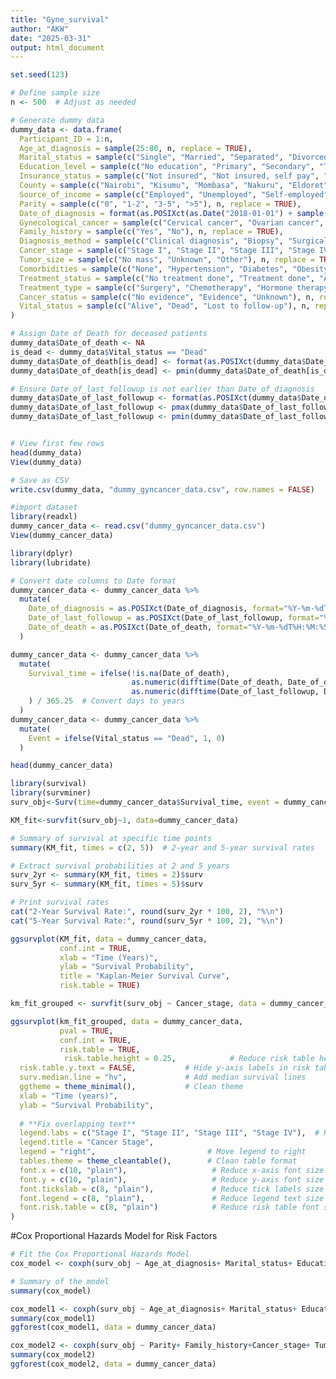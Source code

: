 ```yaml
---
title: "Gyne_survival"
author: "AKW"
date: "2025-03-31"
output: html_document
---
```


```r
set.seed(123)

# Define sample size
n <- 500  # Adjust as needed

# Generate dummy data
dummy_data <- data.frame(
  Participant_ID = 1:n,
  Age_at_diagnosis = sample(25:80, n, replace = TRUE),
  Marital_status = sample(c("Single", "Married", "Separated", "Divorced", "Widowed"), n, replace = TRUE),
  Education_level = sample(c("No education", "Primary", "Secondary", "Tertiary"), n, replace = TRUE),
  Insurance_status = sample(c("Not insured", "Not insured, self pay", "NHIF", "Private insurance"), n, replace = TRUE),
  County = sample(c("Nairobi", "Kisumu", "Mombasa", "Nakuru", "Eldoret"), n, replace = TRUE),
  Source_of_income = sample(c("Employed", "Unemployed", "Self-employed", "Retired"), n, replace = TRUE),
  Parity = sample(c("0", "1-2", "3-5", ">5"), n, replace = TRUE),
  Date_of_diagnosis = format(as.POSIXct(as.Date("2018-01-01") + sample(0:(as.integer(as.Date("2024-06-30") - as.Date("2018-01-01"))), n, replace = TRUE)), "%Y-%m-%dT%H:%M:%S.000Z"),
  Gynecological_cancer = sample(c("Cervical cancer", "Ovarian cancer", "Endometrial cancer"), n, replace = TRUE),
  Family_history = sample(c("Yes", "No"), n, replace = TRUE),
  Diagnosis_method = sample(c("Clinical diagnosis", "Biopsy", "Surgical Biopsy", "Unknown"), n, replace = TRUE),
  Cancer_stage = sample(c("Stage I", "Stage II", "Stage III", "Stage IV"), n, replace = TRUE),
  Tumor_size = sample(c("No mass", "Unknown", "Other"), n, replace = TRUE),
  Comorbidities = sample(c("None", "Hypertension", "Diabetes", "Obesity", "Cardiovascular diseases", "HIV/AIDS"), n, replace = TRUE),
  Treatment_status = sample(c("No treatment done", "Treatment done", "Active surveillance", "Unknown"), n, replace = TRUE),
  Treatment_type = sample(c("Surgery", "Chemotherapy", "Hormone therapy", "Immunotherapy", "Other"), n, replace = TRUE),
  Cancer_status = sample(c("No evidence", "Evidence", "Unknown"), n, replace = TRUE),
  Vital_status = sample(c("Alive", "Dead", "Lost to follow-up"), n, replace = TRUE)
)

# Assign Date of Death for deceased patients
dummy_data$Date_of_death <- NA
is_dead <- dummy_data$Vital_status == "Dead"
dummy_data$Date_of_death[is_dead] <- format(as.POSIXct(dummy_data$Date_of_diagnosis[is_dead], format="%Y-%m-%dT%H:%M:%S.000Z") + sample(30:1825, sum(is_dead), replace = TRUE) * 86400, "%Y-%m-%dT%H:%M:%S.000Z")
dummy_data$Date_of_death[is_dead] <- pmin(dummy_data$Date_of_death[is_dead], format(as.POSIXct("2024-06-30"), "%Y-%m-%dT%H:%M:%S.000Z"))

# Ensure Date_of_last_followup is not earlier than Date_of_diagnosis
dummy_data$Date_of_last_followup <- format(as.POSIXct(dummy_data$Date_of_diagnosis, format="%Y-%m-%dT%H:%M:%S.000Z") + sample(30:2190, n, replace = TRUE) * 86400, "%Y-%m-%dT%H:%M:%S.000Z")
dummy_data$Date_of_last_followup <- pmax(dummy_data$Date_of_last_followup, dummy_data$Date_of_diagnosis)
dummy_data$Date_of_last_followup <- pmin(dummy_data$Date_of_last_followup, format(as.POSIXct("2024-06-30"), "%Y-%m-%dT%H:%M:%S.000Z"))


# View first few rows
head(dummy_data)
View(dummy_data)

# Save as CSV
write.csv(dummy_data, "dummy_gyncancer_data.csv", row.names = FALSE)

```



```r

#import dataset
library(readxl)
dummy_cancer_data <- read.csv("dummy_gyncancer_data.csv")
View(dummy_cancer_data)

```


```r
library(dplyr)
library(lubridate)

# Convert date columns to Date format
dummy_cancer_data <- dummy_cancer_data %>%
  mutate(
    Date_of_diagnosis = as.POSIXct(Date_of_diagnosis, format="%Y-%m-%dT%H:%M:%S.000Z"),
    Date_of_last_followup = as.POSIXct(Date_of_last_followup, format="%Y-%m-%dT%H:%M:%S.000Z"),
    Date_of_death = as.POSIXct(Date_of_death, format="%Y-%m-%dT%H:%M:%S.000Z")
  )

```


```r
dummy_cancer_data <- dummy_cancer_data %>%
  mutate(
    Survival_time = ifelse(!is.na(Date_of_death), 
                           as.numeric(difftime(Date_of_death, Date_of_diagnosis, units="days")),
                           as.numeric(difftime(Date_of_last_followup, Date_of_diagnosis, units="days"))
    ) / 365.25  # Convert days to years
  )
dummy_cancer_data <- dummy_cancer_data %>%
  mutate(
    Event = ifelse(Vital_status == "Dead", 1, 0)
  )

head(dummy_cancer_data)

```


```r
library(survival)
library(survminer)
surv_obj<-Surv(time=dummy_cancer_data$Survival_time, event = dummy_cancer_data$Event)

KM_fit<-survfit(surv_obj~1, data=dummy_cancer_data)

# Summary of survival at specific time points
summary(KM_fit, times = c(2, 5))  # 2-year and 5-year survival rates

```


```r
# Extract survival probabilities at 2 and 5 years
surv_2yr <- summary(KM_fit, times = 2)$surv
surv_5yr <- summary(KM_fit, times = 5)$surv

# Print survival rates
cat("2-Year Survival Rate:", round(surv_2yr * 100, 2), "%\n")
cat("5-Year Survival Rate:", round(surv_5yr * 100, 2), "%\n")


```


```r
ggsurvplot(KM_fit, data = dummy_cancer_data,
           conf.int = TRUE, 
           xlab = "Time (Years)", 
           ylab = "Survival Probability",
           title = "Kaplan-Meier Survival Curve",
           risk.table = TRUE)
```
```r
km_fit_grouped <- survfit(surv_obj ~ Cancer_stage, data = dummy_cancer_data)

ggsurvplot(km_fit_grouped, data = dummy_cancer_data, 
           pval = TRUE, 
           conf.int = TRUE, 
           risk.table = TRUE,
            risk.table.height = 0.25,            # Reduce risk table height
  risk.table.y.text = FALSE,           # Hide y-axis labels in risk table
  surv.median.line = "hv",             # Add median survival lines
  ggtheme = theme_minimal(),           # Clean theme
  xlab = "Time (years)",               
  ylab = "Survival Probability",
  
  # **Fix overlapping text**
  legend.labs = c("Stage I", "Stage II", "Stage III", "Stage IV"),  # Rename labels
  legend.title = "Cancer Stage",
  legend = "right",                         # Move legend to right
  tables.theme = theme_cleantable(),        # Clean table format
  font.x = c(10, "plain"),                   # Reduce x-axis font size
  font.y = c(10, "plain"),                   # Reduce y-axis font size
  font.tickslab = c(8, "plain"),             # Reduce tick labels size
  font.legend = c(8, "plain"),               # Reduce legend text size
  font.risk.table = c(8, "plain")            # Reduce risk table font size
)


```
#Cox Proportional Hazards Model for Risk Factors
```r
# Fit the Cox Proportional Hazards Model
cox_model <- coxph(surv_obj ~ Age_at_diagnosis+ Marital_status+ Education_level + Insurance_status+ Source_of_income+ Parity+ Family_history+Cancer_stage+ Tumor_size+ Treatment_type+ County, data = dummy_cancer_data)

# Summary of the model
summary(cox_model)
```
```r
cox_model1 <- coxph(surv_obj ~ Age_at_diagnosis+ Marital_status+ Education_level + Insurance_status+ Source_of_income+County, data = dummy_cancer_data)
summary(cox_model1)
ggforest(cox_model1, data = dummy_cancer_data)

```


```r
cox_model2 <- coxph(surv_obj ~ Parity+ Family_history+Cancer_stage+ Tumor_size+ Treatment_type, data = dummy_cancer_data)
summary(cox_model2)
ggforest(cox_model2, data = dummy_cancer_data)

```
